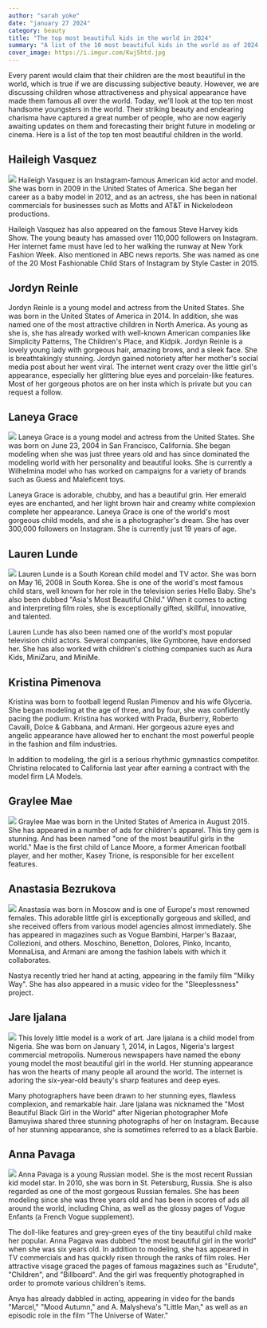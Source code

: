 ```yaml
---
author: "sarah yoke"
date: "january 27 2024"
category: beauty
title: "The top most beautiful kids in the world in 2024"
summary: "A list of the 10 most beautiful kids in the world as of 2024. The list is long but these ten are extremely beautiful "
cover_image: https://i.imgur.com/Kwj5htd.jpg
---
```


Every parent would claim that their children are the most beautiful in the world, which is true if we are discussing subjective beauty. However, we are discussing children whose attractiveness and physical appearance have made them famous all over the world. Today, we'll look at the top ten most handsome youngsters in the world. Their striking beauty and endearing charisma have captured a great number of people, who are now eagerly awaiting updates on them and forecasting their bright future in modeling or cinema. Here is a list of the top ten most beautiful children in the world.


## Haileigh Vasquez
![](https://i.imgur.com/mG8GO6V.jpg)
Haileigh Vasquez is an Instagram-famous American kid actor and model. She was born in 2009 in the United States of America. She began her career as a baby model in 2012, and as an actress, she has been in national commercials for businesses such as Motts and AT&T in Nickelodeon productions.

Haileigh Vasquez has also appeared on the famous Steve Harvey kids Show. The young beauty has amassed over 110,000 followers on Instagram. Her internet fame must have led to her walking the runway at New York Fashion Week. Also mentioned in ABC news reports. 
She was named as one of the 20 Most Fashionable Child Stars of Instagram by Style Caster in 2015.

## Jordyn Reinle
Jordyn Reinle is a young model and actress from the United States. She was born in the United States of America in 2014. In addition, she was named one of the most attractive children in North America. As young as she is, she has already worked with well-known American companies like Simplicity Patterns, The Children's Place, and Kidpik. Jordyn Reinle is a lovely young lady with gorgeous hair, amazing brows, and a sleek face. She is breathtakingly stunning. Jordyn gained notoriety after her mother's social media post about her went viral. The internet went crazy over the little girl's appearance, especially her glittering blue eyes and porcelain-like features. Most of her gorgeous photos are on her insta which is private but you can request a follow.


## Laneya Grace
![](https://i.imgur.com/DPynDgA.jpg)
Laneya Grace is a young model and actress from the United States. She was born on June 23, 2004 in San Francisco, California. She began modeling when she was just three years old and has since dominated the modeling world with her personality and beautiful looks. She is currently a Wilhelmina model who has worked on campaigns for a variety of brands such as Guess and Maleficent toys.

Laneya Grace is adorable, chubby, and has a beautiful grin. Her emerald eyes are enchanted, and her light brown hair and creamy white complexion complete her appearance. Laneya Grace is one of the world's most gorgeous child models, and she is a photographer's dream. She has over 300,000 followers on Instagram. She is currently just 19 years of age.

## Lauren Lunde
![](https://i.imgur.com/8d64HFO.jpg)
Lauren Lunde is a South Korean child model and TV actor. She was born on May 16, 2008 in South Korea. She is one of the world's most famous child stars, well known for her role in the television series Hello Baby. She's also been dubbed "Asia's Most Beautiful Child." When it comes to acting and interpreting film roles, she is exceptionally gifted, skillful, innovative, and talented.

Lauren Lunde has also been named one of the world's most popular television child actors.  Several companies, like Gymboree, have endorsed her. She has also worked with children's clothing companies such as Aura Kids, MiniZaru, and MiniMe. 


## Kristina Pimenova
Kristina was born to football legend Ruslan Pimenov and his wife Glyceria. She began modeling at the age of three, and by four, she was confidently pacing the podium. Kristina has worked with Prada, Burberry, Roberto Cavalli, Dolce & Gabbana, and Armani. Her gorgeous azure eyes and angelic appearance have allowed her to enchant the most powerful people in the fashion and film industries.

In addition to modeling, the girl is a serious rhythmic gymnastics competitor. Christina relocated to California last year after earning a contract with the model firm LA Models.

## Graylee Mae
![](https://i.imgur.com/hKScFiS.jpg)
Graylee Mae was born in the United States of America in August 2015. She has appeared in a number of ads for children's apparel. This tiny gem is stunning. And has been named "one of the most beautiful girls in the world." Mae is the first child of Lance Moore, a former American football player, and her mother, Kasey Trione, is responsible for her excellent features.


## Anastasia Bezrukova
![](https://i.imgur.com/BF54PMk.jpg)
Anastasia was born in Moscow and is one of Europe's most renowned females. This adorable little girl is exceptionally gorgeous and skilled, and she received offers from various model agencies almost immediately. She has appeared in magazines such as Vogue Bambini, Harper's Bazaar, Collezioni, and others. Moschino, Benetton, Dolores, Pinko, Incanto, MonnaLisa, and Armani are among the fashion labels with which it collaborates.

Nastya recently tried her hand at acting, appearing in the family film "Milky Way". She has also appeared in a music video for the "Sleeplessness" project.

## Jare Ijalana
![](https://i.imgur.com/Kwj5htd.jpg)
This lovely little model is a work of art. Jare ljalana is a child model from Nigeria. She was born on January 1, 2014, in Lagos, Nigeria's largest commercial metropolis. Numerous newspapers have named the ebony young model the most beautiful girl in the world. Her stunning appearance has won the hearts of many people all around the world. The internet is adoring the six-year-old beauty's sharp features and deep eyes.

Many photographers have been drawn to her stunning eyes, flawless complexion, and remarkable hair. Jare ljalana was nicknamed the "Most Beautiful Black Girl in the World" after Nigerian photographer Mofe Bamuyiwa shared three stunning photographs of her on Instagram.  Because of her stunning appearance, she is sometimes referred to as a black Barbie.


## Anna Pavaga
![](https://i.imgur.com/5ZBMcXv.jpg)
Anna Pavaga is a young Russian model. She is the most recent Russian kid model star. In 2010, she was born in St. Petersburg, Russia. She is also regarded as one of the most gorgeous Russian females. She has been modeling since she was three years old and has been in scores of ads all around the world, including China, as well as the glossy pages of Vogue Enfants (a French Vogue supplement). 

The doll-like features and grey-green eyes of the tiny beautiful child make her popular. Anna Pagava was dubbed "the most beautiful girl in the world" when she was six years old. In addition to modeling, she has appeared in TV commercials and has quickly risen through the ranks of film roles. Her attractive visage graced the pages of famous magazines such as "Erudute", "Children", and "Billboard". And the girl was frequently photographed in order to promote various children's items.

Anya has already dabbled in acting, appearing in video for the bands "Marcel," "Mood Autumn," and A. Malysheva's "Little Man," as well as an episodic role in the film "The Universe of Water."

